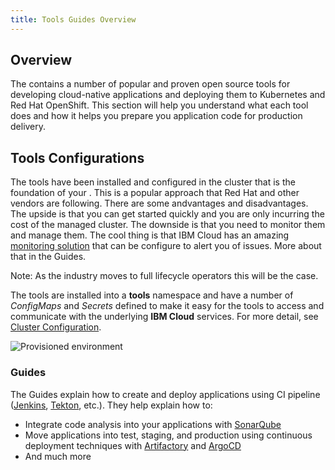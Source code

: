 ```yaml
---
title: Tools Guides Overview
---
```



## Overview

The <Globals name="env" /> contains a number of popular and proven open source tools for developing cloud-native applications and deploying them to Kubernetes and Red Hat OpenShift. This section will help you understand what each tool does and how it helps you prepare you application code for production delivery.

## Tools Configurations

The tools have been installed and configured in the cluster that is the foundation of your <Globals name="env" />. This is a popular approach that Red Hat and other vendors are following. There are some andvantages and disadvantages. The upside is that you can get started quickly and you are only incurring the cost of the managed cluster. The downside is that you need to monitor them and manage them. The cool thing is that IBM Cloud has an amazing [monitoring solution](/tools/sysdig) that can be configure to alert you of issues. More about that in the Guides.

Note: As the industry moves to full lifecycle operators this will be the case.

The tools are installed into a **tools** namespace and have a number of _ConfigMaps_ and _Secrets_ defined to make it easy for the tools to access and communicate with the underlying **IBM Cloud** services. For more detail, see [Cluster Configuration](/admin/cluster-configuration).

![Provisioned environment](../images/catalyst-provisioned-environment.png)

### Guides

The Guides explain how to create and deploy applications using CI pipeline ([Jenkins](/tools/jenkins), [Tekton](/tools/tekton/), etc.). They help explain how to:
- Integrate code analysis into your applications with [SonarQube](/tools/sonarqube)
- Move applications into test, staging, and production using continuous deployment techniques with [Artifactory](/tools/artifactory) and [ArgoCD](/tools/argocd)
- And much more
